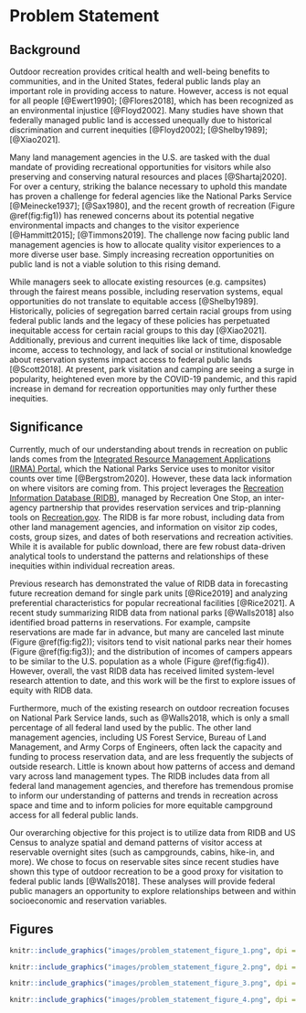 # Problem Statement

## Background

Outdoor recreation provides critical health and well-being benefits to communities, and in the United States, federal public lands play an important role in providing access to nature. However, access is not equal for all people [@Ewert1990]; [@Flores2018], which has been recognized as an environmental injustice [@Floyd2002]. Many studies have shown that federally managed public land is accessed unequally due to historical discrimination and current inequities [@Floyd2002]; [@Shelby1989]; [@Xiao2021]. 

Many land management agencies in the U.S. are tasked with the dual mandate of providing recreational opportunities for visitors while also preserving and conserving natural resources and places [@Shartaj2020]. For over a century, striking the balance necessary to uphold this mandate has proven a challenge for federal agencies like the National Parks Service [@Meinecke1937]; [@Sax1980], and the recent growth of recreation (Figure \@ref(fig:fig1)) has renewed concerns about its potential negative environmental impacts and changes to the visitor experience [@Hammitt2015]; [@Timmons2019]. The challenge now facing public land management agencies is how to allocate quality visitor experiences to a more diverse user base. Simply increasing recreation opportunities on public land is not a viable solution to this rising demand.

While managers seek to allocate existing resources (e.g. campsites) through the fairest means possible, including reservation systems, equal opportunities do not translate to equitable access [@Shelby1989]. Historically, policies of segregation barred certain racial groups from using federal public lands and the legacy of these policies has perpetuated inequitable access for certain racial groups to this day [@Xiao2021]. Additionally, previous and current inequities like lack of time, disposable income, access to technology, and lack of social or institutional knowledge about reservation systems impact access to federal public lands [@Scott2018]. At present, park visitation and camping are seeing a surge in popularity, heightened even more by the COVID-19 pandemic, and this rapid increase in demand for recreation opportunities may only further these inequities. 

## Significance

Currently, much of our understanding about trends in recreation on public lands comes from the [Integrated Resource Management Applications (IRMA) Portal](https://irma.nps.gov/Portal/), which the National Parks Service uses to monitor visitor counts over time [@Bergstrom2020]. However, these data lack information on where visitors are coming from. This project leverages the [Recreation Information Database (RIDB)](https://ridb.recreation.gov/landing), managed by Recreation One Stop, an inter-agency partnership that provides reservation services and trip-planning tools on [Recreation.gov](https://www.recreation.gov/). The RIDB is far more robust, including data from other land management agencies, and information on visitor zip codes, costs, group sizes, and dates of both reservations and recreation activities. While it is available for public download, there are few robust data-driven analytical tools to understand the patterns and relationships of these inequities within individual recreation areas. 

Previous research has demonstrated the value of RIDB data in forecasting future recreation demand for single park units [@Rice2019] and analyzing preferential characteristics for popular recreational facilities [@Rice2021]. A recent study summarizing RIDB data from national parks [@Walls2018] also identified broad patterns in reservations. For example, campsite reservations are made far in advance, but many are canceled last minute (Figure \@ref(fig:fig2)); visitors tend to visit national parks near their homes (Figure \@ref(fig:fig3)); and the distribution of incomes of campers appears to be similar to the U.S. population as a whole (Figure \@ref(fig:fig4)). However, overall, the vast RIDB data has received limited system-level research attention to date, and this work will be the first to explore issues of equity with RIDB data.

Furthermore, much of the existing research on outdoor recreation focuses on National Park Service lands, such as @Walls2018, which is only a small percentage of all federal land used by the public. The other land management agencies, including US Forest Service, Bureau of Land Management, and Army Corps of Engineers, often lack the capacity and funding to process reservation data, and are less frequently the subjects of outside research. Little is known about how patterns of access and demand vary across land management types. The RIDB includes data from all federal land management agencies, and therefore has tremendous promise to inform our understanding of patterns and trends in recreation across space and time and to inform policies for more equitable campground access for all federal public lands.

Our overarching objective for this project is to utilize data from RIDB and US Census to analyze spatial and demand patterns of visitor access at reservable overnight sites (such as campgrounds, cabins, hike-in, and more). We chose to focus on reservable sites since recent studies have shown this type of outdoor recreation to be a good proxy for visitation to federal public lands [@Walls2018]. These analyses will provide federal public managers an opportunity to explore relationships between and within socioeconomic and reservation variables.


## Figures

```r
knitr::include_graphics("images/problem_statement_figure_1.png", dpi = 190)
```

```r
knitr::include_graphics("images/problem_statement_figure_2.png", dpi = 200)
```

```r
knitr::include_graphics("images/problem_statement_figure_3.png", dpi = 225)
```

```r
knitr::include_graphics("images/problem_statement_figure_4.png", dpi = 190)
```


